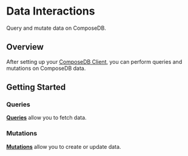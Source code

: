 # Data Interactions
Query and mutate data on ComposeDB.

## Overview
After setting up your [ComposeDB Client](../../guides/composedb-client/javascript-client.mdx), you can perform queries and mutations on ComposeDB data.

## Getting Started

### Queries

[**Queries**](../../guides/data-interactions/queries.mdx) allow you to fetch data.

### Mutations

[**Mutations**](../../guides/data-interactions/mutations.mdx) allow you to create or update data. 
